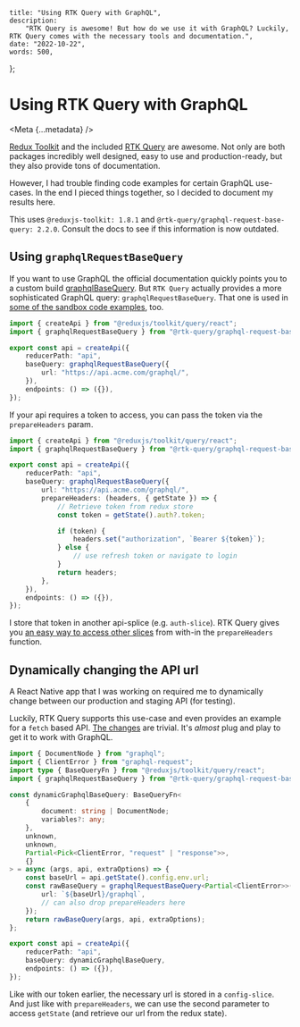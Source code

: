
    title: "Using RTK Query with GraphQL",
    description:
        "RTK Query is awesome! But how do we use it with GraphQL? Luckily, RTK Query comes with the necessary tools and documentation.",
    date: "2022-10-22",
    words: 500,
};

# Using RTK Query with GraphQL

<Meta {...metadata} />

[Redux Toolkit](https://redux-toolkit.js.org/) and the included [RTK Query](https://redux-toolkit.js.org/rtk-query/overview) are awesome. Not only are both packages incredibly well designed, easy to use and production-ready, but they also provide tons of documentation.

However, I had trouble finding code examples for certain GraphQL use-cases. In the end I pieced things together, so I decided to document my results here.

This uses `@reduxjs-toolkit: 1.8.1` and `@rtk-query/graphql-request-base-query: 2.2.0`. Consult the docs to see if this information is now outdated.

## Using `graphqlRequestBaseQuery`

If you want to use GraphQL the official documentation quickly points you to a custom build [graphqlBaseQuery](https://redux-toolkit.js.org/rtk-query/usage/customizing-queries#graphql-basequery). But `RTK Query` actually provides a more sophisticated GraphQL query: `graphqlRequestBaseQuery`. That one is used in [some of the sandbox code examples](https://redux-toolkit.js.org/rtk-query/usage/examples#react-with-graphql), too.

```ts
import { createApi } from "@reduxjs/toolkit/query/react";
import { graphqlRequestBaseQuery } from "@rtk-query/graphql-request-base-query";

export const api = createApi({
    reducerPath: "api",
    baseQuery: graphqlRequestBaseQuery({
        url: "https://api.acme.com/graphql/",
    }),
    endpoints: () => ({}),
});
```

If your api requires a token to access, you can pass the token via the `prepareHeaders` param.

```ts
import { createApi } from "@reduxjs/toolkit/query/react";
import { graphqlRequestBaseQuery } from "@rtk-query/graphql-request-base-query";

export const api = createApi({
    reducerPath: "api",
    baseQuery: graphqlRequestBaseQuery({
        url: "https://api.acme.com/graphql/",
        prepareHeaders: (headers, { getState }) => {
            // Retrieve token from redux store
            const token = getState().auth?.token;

            if (token) {
                headers.set("authorization", `Bearer ${token}`);
            } else {
                // use refresh token or navigate to login
            }
            return headers;
        },
    }),
    endpoints: () => ({}),
});
```

I store that token in another api-splice (e.g. `auth-slice`). RTK Query gives you [an easy way to access other slices](https://redux-toolkit.js.org/rtk-query/api/fetchBaseQuery) from with-in the `prepareHeaders` function.

## Dynamically changing the API url

A React Native app that I was working on required me to dynamically change between our production and staging API (for testing).

Luckily, RTK Query supports this use-case and even provides an example for a `fetch` based API. [The changes](https://redux-toolkit.js.org/rtk-query/usage/customizing-queries#constructing-a-dynamic-base-url-using-redux-state) are trivial. It's _almost_ plug and play to get it to work with GraphQL.

```ts
import { DocumentNode } from "graphql";
import { ClientError } from "graphql-request";
import type { BaseQueryFn } from "@reduxjs/toolkit/query/react";
import { graphqlRequestBaseQuery } from "@rtk-query/graphql-request-base-query";

const dynamicGraphqlBaseQuery: BaseQueryFn<
    {
        document: string | DocumentNode;
        variables?: any;
    },
    unknown,
    unknown,
    Partial<Pick<ClientError, "request" | "response">>,
    {}
> = async (args, api, extraOptions) => {
    const baseUrl = api.getState().config.env.url;
    const rawBaseQuery = graphqlRequestBaseQuery<Partial<ClientError>>({
        url: `${baseUrl}/graphql`,
        // can also drop prepareHeaders here
    });
    return rawBaseQuery(args, api, extraOptions);
};

export const api = createApi({
    reducerPath: "api",
    baseQuery: dynamicGraphqlBaseQuery,
    endpoints: () => ({}),
});
```

Like with our token earlier, the necessary url is stored in a `config-slice`. And just like with `prepareHeaders`, we can use the second parameter to access `getState` (and retrieve our url from the redux state).
